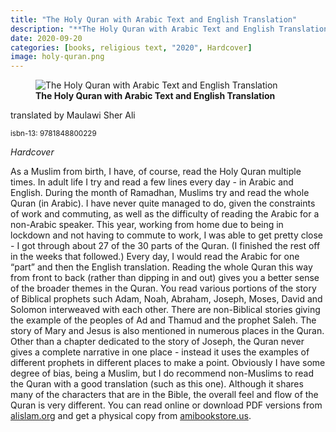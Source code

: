 ```yaml
---
title: "The Holy Quran with Arabic Text and English Translation"
description: "**The Holy Quran with Arabic Text and English Translation**"
date: 2020-09-20
categories: [books, religious text, "2020", Hardcover]
image: holy-quran.png
---
```

![**The Holy Quran with Arabic Text and English Translation**](holy-quran.png){fig-align="left"}

translated by Maulawi Sher Ali

<sup>isbn-13: 9781848800229</sup>

*Hardcover*

As a Muslim from birth, I have, of course, read the Holy Quran multiple times. In
adult life I try and read a few lines every day - in Arabic and English. During the
month of Ramadhan, Muslims try and read the whole Quran (in Arabic). I have never
quite managed to do, given the constraints of work and commuting, as well as the
difficulty of reading the Arabic for a non-Arabic speaker. This year, working from
home due to being in lockdown and not having to commute to work, I was able to get
pretty close - I got through about 27 of the 30 parts of the Quran. (I finished
the rest off in the weeks that followed.) Every day, I would read the Arabic for
one "part" and then the English translation.
Reading the whole Quran this way from front to back (rather than dipping in and
out) gives you a better sense of the broader themes in the Quran. You read various
portions of the story of Biblical prophets such Adam, Noah, Abraham, Joseph, Moses,
David and Solomon interweaved with each other. There are non-Biblical stories giving
the example of the peoples of Ad and Thamud and the prophet Saleh. The story of
Mary and Jesus is also mentioned in numerous places in the Quran.
Other than a chapter dedicated to the story of Joseph, the Quran never gives a
complete narrative in one place - instead it uses the  examples of different
prophets in different places to make a point.
Obviously I have some degree of bias, being a Muslim, but I do recommend non-Muslims
to read the Quran with a good translation (such as this one). Although it shares
many of the characters that are in the Bible, the overall feel and flow of the
Quran is very different.
You can read online or download PDF versions from [alislam.org](https://www.alislam.org/quran/)
and get a physical copy from [amibookstore.us](https://amibookstore.us/holy-quran-with-english-translation-by-moulvi-sher-ali-ra).